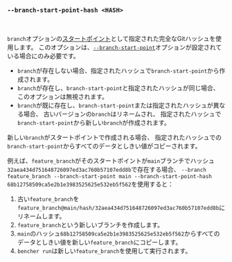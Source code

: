 ### `--branch-start-point-hash <HASH>`

<br />

`branch`オプションの[スタートポイント][start point]として指定された完全なGitハッシュを使用します。
このオプションは、[`--branch-start-point`][branch start point]オプションが設定されている場合にのみ必要です。

- `branch`が存在しない場合、指定されたハッシュで`branch-start-point`から作成されます。
- `branch`が存在し、`branch-start-point`と指定されたハッシュが同じ場合、
  このオプションは無視されます。
- `branch`が既に存在し、`branch-start-point`または指定されたハッシュが異なる場合、
  古いバージョンの`branch`はリネームされ、
  指定されたハッシュで`branch-start-point`から新しい`branch`が作成されます。

新しい`branch`がスタートポイントで作成される場合、
指定されたハッシュでの`branch-start-point`からすべてのデータとしきい値がコピーされます。

例えば、`feature_branch`がそのスタートポイントが`main`ブランチでハッシュ`32aea434d751648726097ed3ac760b57107edd8b`で存在する場合、
`--branch feature_branch --branch-start-point main --branch-start-point-hash 68b12758509ca5e2b1e3983525625e532eb5f562`を使用すると：

1. 古い`feature_branch`を`feature_branch@main/hash/32aea434d751648726097ed3ac760b57107edd8b`にリネームします。
2. `feature_branch`という新しいブランチを作成します。
3. `main`のハッシュ`68b12758509ca5e2b1e3983525625e532eb5f562`からすべてのデータとしきい値を新しい`feature_branch`にコピーします。
4. `bencher run`は新しい`feature_branch`を使用して実行されます。

[start point]: /ja/docs/explanation/benchmarking/#start-point

[branch start point]: #--branch-start-point-branch